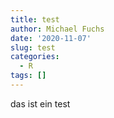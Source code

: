 ```yaml
---
title: test
author: Michael Fuchs
date: '2020-11-07'
slug: test
categories:
  - R
tags: []
---
```



das ist ein test